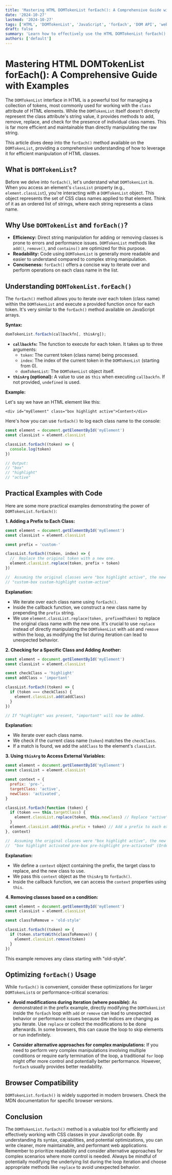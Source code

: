 ```yaml
---
title: 'Mastering HTML DOMTokenList forEach(): A Comprehensive Guide with Examples'
date: '2024-10-27'
lastmod: '2024-10-27'
tags: ['HTML', 'DOMTokenList', 'JavaScript', 'forEach', 'DOM API', 'web development']
draft: false
summary: 'Learn how to effectively use the HTML DOMTokenList forEach() method in JavaScript to iterate and manipulate the class names of HTML elements. This guide provides detailed explanations, practical code examples, and optimization tips for modern web development.'
authors: ['default']
---
```


# Mastering HTML DOMTokenList forEach(): A Comprehensive Guide with Examples

The `DOMTokenList` interface in HTML is a powerful tool for managing a collection of tokens, most commonly used for working with the `class` attribute of HTML elements. While the `DOMTokenList` itself doesn't directly represent the class attribute's string value, it provides methods to add, remove, replace, and check for the presence of individual class names. This is far more efficient and maintainable than directly manipulating the raw string.

This article dives deep into the `forEach()` method available on the `DOMTokenList`, providing a comprehensive understanding of how to leverage it for efficient manipulation of HTML classes.

## What is `DOMTokenList`?

Before we delve into `forEach()`, let's understand what `DOMTokenList` is. When you access an element's `classList` property (e.g., `element.classList`), you're interacting with a `DOMTokenList` object. This object represents the set of CSS class names applied to that element. Think of it as an ordered list of strings, where each string represents a class name.

## Why Use `DOMTokenList` and `forEach()`?

- **Efficiency:** Direct string manipulation for adding or removing classes is prone to errors and performance issues. `DOMTokenList` methods like `add()`, `remove()`, and `contains()` are optimized for this purpose.
- **Readability:** Code using `DOMTokenList` is generally more readable and easier to understand compared to complex string manipulation.
- **Conciseness:** `forEach()` offers a concise way to iterate over and perform operations on each class name in the list.

## Understanding `DOMTokenList.forEach()`

The `forEach()` method allows you to iterate over each token (class name) within the `DOMTokenList` and execute a provided function once for each token. It's very similar to the `forEach()` method available on JavaScript arrays.

**Syntax:**

```javascript
domTokenList.forEach(callbackfn[, thisArg]);
```

- **`callbackfn`:** The function to execute for each token. It takes up to three arguments:
  - `token`: The current token (class name) being processed.
  - `index`: The index of the current token in the `DOMTokenList` (starting from 0).
  - `domTokenList`: The `DOMTokenList` object itself.
- **`thisArg` (optional):** A value to use as `this` when executing `callbackfn`. If not provided, `undefined` is used.

**Example:**

Let's say we have an HTML element like this:

```plaintext
<div id="myElement" class="box highlight active">Content</div>
```

Here's how you can use `forEach()` to log each class name to the console:

```javascript
const element = document.getElementById('myElement')
const classList = element.classList

classList.forEach((token) => {
  console.log(token)
})

// Output:
// "box"
// "highlight"
// "active"
```

## Practical Examples with Code

Here are some more practical examples demonstrating the power of `DOMTokenList.forEach()`:

**1. Adding a Prefix to Each Class:**

```javascript
const element = document.getElementById('myElement')
const classList = element.classList

const prefix = 'custom-'

classList.forEach((token, index) => {
  //  Replace the original token with a new one.
  element.classList.replace(token, prefix + token)
})

//  Assuming the original classes were "box highlight active", the new classes will be:
// "custom-box custom-highlight custom-active"
```

**Explanation:**

- We iterate over each class name using `forEach()`.
- Inside the callback function, we construct a new class name by prepending the `prefix` string.
- We use `element.classList.replace(token, prefixedToken)` to replace the original class name with the new one. It's crucial to use `replace` instead of directly manipulating the `DOMTokenList` with `add` and `remove` within the loop, as modifying the list during iteration can lead to unexpected behavior.

**2. Checking for a Specific Class and Adding Another:**

```javascript
const element = document.getElementById('myElement')
const classList = element.classList

const checkClass = 'highlight'
const addClass = 'important'

classList.forEach((token) => {
  if (token === checkClass) {
    element.classList.add(addClass)
  }
})

// If "highlight" was present, "important" will now be added.
```

**Explanation:**

- We iterate over each class name.
- We check if the current class name (`token`) matches the `checkClass`.
- If a match is found, we add the `addClass` to the element's `classList`.

**3. Using `thisArg` to Access External Variables:**

```javascript
const element = document.getElementById('myElement')
const classList = element.classList

const context = {
  prefix: 'pre-',
  targetClass: 'active',
  newClass: 'activated',
}

classList.forEach(function (token) {
  if (token === this.targetClass) {
    element.classList.replace(token, this.newClass) // Replace "active" with "activated"
  }
  element.classList.add(this.prefix + token) // Add a prefix to each existing class
}, context)

//  Assuming the original classes were "box highlight active", the new classes might look like:
//  "box highlight activated pre-box pre-highlight pre-activated" (Order of additions might vary)
```

**Explanation:**

- We define a `context` object containing the prefix, the target class to replace, and the new class to use.
- We pass this `context` object as the `thisArg` to `forEach()`.
- Inside the callback function, we can access the `context` properties using `this`.

**4. Removing classes based on a condition:**

```javascript
const element = document.getElementById('myElement')
const classList = element.classList

const classToRemove = 'old-style'

classList.forEach((token) => {
  if (token.startsWith(classToRemove)) {
    element.classList.remove(token)
  }
})
```

This example removes any class starting with "old-style".

## Optimizing `forEach()` Usage

While `forEach()` is convenient, consider these optimizations for larger `DOMTokenList`s or performance-critical scenarios:

- **Avoid modifications during iteration (where possible):** As demonstrated in the prefix example, directly modifying the `DOMTokenList` inside the `forEach` loop with `add` or `remove` can lead to unexpected behavior or performance issues because the indices are changing as you iterate. Use `replace` or collect the modifications to be done afterwards. In some browsers, this can cause the loop to skip elements or run indefinitely.

- **Consider alternative approaches for complex manipulations:** If you need to perform very complex manipulations involving multiple conditions or require early termination of the loop, a traditional `for` loop might offer more control and potentially better performance. However, `forEach` usually provides better readability.

## Browser Compatibility

`DOMTokenList.forEach()` is widely supported in modern browsers. Check the MDN documentation for specific browser versions.

## Conclusion

The `DOMTokenList.forEach()` method is a valuable tool for efficiently and effectively working with CSS classes in your JavaScript code. By understanding its syntax, capabilities, and potential optimizations, you can write cleaner, more maintainable, and performant web applications. Remember to prioritize readability and consider alternative approaches for complex scenarios where more control is needed. Always be mindful of potentially modifying the underlying list during the loop iteration and choose appropriate methods like `replace` to avoid unexpected behavior.
